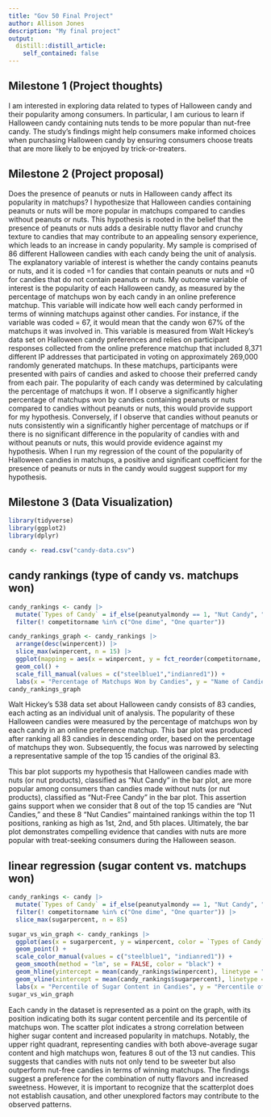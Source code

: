 ```yaml
---
title: "Gov 50 Final Project"
author: Allison Jones 
description: "My final project"
output:
  distill::distill_article:
    self_contained: false
---
```


## Milestone 1 (Project thoughts) 

I am interested in exploring data related to types of Halloween candy and their popularity among consumers. In particular, I am curious to learn if Halloween candy containing nuts tends to be more popular than nut-free candy. The study’s findings might help consumers make informed choices when purchasing Halloween candy by ensuring consumers choose treats that are more likely to be enjoyed by trick-or-treaters.

## Milestone 2 (Project proposal)

Does the presence of peanuts or nuts in Halloween candy affect its popularity in matchups? I hypothesize that Halloween candies containing peanuts or nuts will be more popular in matchups compared to candies without peanuts or nuts. This hypothesis is rooted in the belief that the presence of peanuts or nuts adds a desirable nutty flavor and crunchy texture to candies that may contribute to an appealing sensory experience, which leads to an increase in candy popularity. My sample is comprised of 86 different Halloween candies with each candy being the unit of analysis. The explanatory variable of interest is whether the candy contains peanuts or nuts, and it is coded =1 for candies that contain peanuts or nuts and =0 for candies that do not contain peanuts or nuts. My outcome variable of interest is the popularity of each Halloween candy, as measured by the percentage of matchups won by each candy in an online preference matchup. This variable will indicate how well each candy performed in terms of winning matchups against other candies. For instance, if the variable was coded  = 67, it would mean that the candy won 67% of the matchups it was involved in. This variable is measured from Walt Hickey’s data set on Halloween candy preferences and relies on participant responses collected from the online preference matchup that included 8,371 different IP addresses that participated in voting on approximately 269,000 randomly generated matchups. In these matchups, participants were presented with pairs of candies and asked to choose their preferred candy from each pair. The popularity of each candy was determined by calculating the percentage of matchups it won. If I observe a significantly higher percentage of matchups won by candies containing peanuts or nuts compared to candies without peanuts or nuts, this would provide support for my hypothesis. Conversely, if I observe that candies without peanuts or nuts consistently win a significantly higher percentage of matchups or if there is no significant difference in the popularity of candies with and without peanuts or nuts, this would provide evidence against my hypothesis. When I run my regression of the count of the popularity of Halloween candies in matchups, a positive and significant coefficient for the presence of peanuts or nuts in the candy would suggest support for my hypothesis. 

## Milestone 3 (Data Visualization)
```r
library(tidyverse)
library(ggplot2)
library(dplyr) 

candy <- read.csv("candy-data.csv")
```

## candy rankings (type of candy vs. matchups won)
```r
candy_rankings <- candy |> 
  mutate(`Types of Candy` = if_else(peanutyalmondy == 1, "Nut Candy", "Nut-Free Candy")) |>
  filter(! competitorname %in% c("One dime", "One quarter"))

candy_rankings_graph <- candy_rankings |> 
  arrange(desc(winpercent)) |> 
  slice_max(winpercent, n = 15) |>
  ggplot(mapping = aes(x = winpercent, y = fct_reorder(competitorname, winpercent), fill =`Types of Candy`)) +
  geom_col() + 
  scale_fill_manual(values = c("steelblue1","indianred1")) +
  labs(x = "Percentage of Matchups Won by Candies", y = "Name of Candies", title = "Percentage of Matchups Won by Nut Candies vs. Nut-Free Candies", caption = "Walt Hickey's 538 Data Set")
candy_rankings_graph
```
Walt Hickey's 538 data set about Halloween candy consists of 83 candies, each acting as an individual unit of analysis. The popularity of these Halloween candies were measured by the percentage of matchups won by each candy in an online preference matchup. This bar plot was produced after ranking all 83 candies in descending order, based on the percentage of matchups they won. Subsequently, the focus was narrowed by selecting a representative sample of the top 15 candies of the original 83. 

This bar plot supports my hypothesis that Halloween candies made with nuts (or nut products), classified as “Nut Candy” in the bar plot, are more popular among consumers than candies made without nuts (or nut products), classified as “Nut-Free Candy” in the bar plot. This assertion gains support when we consider that 8 out of the top 15 candies are “Nut Candies,” and these 8 “Nut Candies” maintained rankings within the top 11 positions, ranking as high as 1st, 2nd, and 5th places. Ultimately, the bar plot demonstrates compelling evidence that candies with nuts are more popular with treat-seeking consumers during the Halloween season. 

## linear regression (sugar content vs. matchups won)
```r
candy_rankings <- candy |> 
  mutate(`Types of Candy` = if_else(peanutyalmondy == 1, "Nut Candy", "Nut-Free Candy")) |>
  filter(! competitorname %in% c("One dime", "One quarter")) |> 
  slice_max(sugarpercent, n = 85) 

sugar_vs_win_graph <- candy_rankings |> 
  ggplot(aes(x = sugarpercent, y = winpercent, color = `Types of Candy`)) + 
  geom_point() + 
  scale_color_manual(values = c("steelblue1", "indianred1")) + 
  geom_smooth(method = "lm", se = FALSE, color = "black") + 
  geom_hline(yintercept = mean(candy_rankings$winpercent), linetype = "dashed") + 
  geom_vline(xintercept = mean(candy_rankings$sugarpercent), linetype = "dashed") + 
  labs(x = "Percentile of Sugar Content in Candies", y = "Percentile of Matchups Won by Candies", title = "Percentile of Sugar Content in Candies vs. Percentile of Matchups Won by Candies", caption = "Walt Hickey's 538 Data Set")
sugar_vs_win_graph 
```
Each candy in the dataset is represented as a point on the graph, with its position indicating both its sugar content percentile and its percentile of matchups won. The scatter plot indicates a strong correlation between higher sugar content and increased popularity in matchups. Notably, the upper right quadrant, representing candies with both above-average sugar content and high matchups won, features 8 out of the 13 nut candies. This suggests that candies with nuts not only tend to be sweeter but also outperform nut-free candies in terms of winning matchups. The findings suggest a preference for the combination of nutty flavors and increased sweetness. However, it is important to recognize that the scatterplot does not establish causation, and other unexplored factors may contribute to the observed patterns. 

